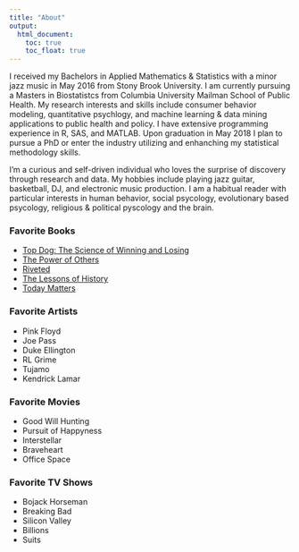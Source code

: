 ```yaml
---
title: "About"
output:
  html_document:
    toc: true
    toc_float: true
---
```


I received my Bachelors in Applied Mathematics & Statistics with a minor jazz music in May 2016 from Stony Brook University. I am currently pursuing a Masters in Biostatistcs from Columbia University Mailman School of Public Health. My research interests and skills include consumer behavior modeling, quantitative psychlogy, and machine learning & data mining applications to public health and policy. I have extensive programming experience in R, SAS, and MATLAB. Upon graduation in May 2018 I plan to pursue a PhD or enter the industry utilizing and enhanching my statistical methodology skills.   

I'm a curious and self-driven individual who loves the surprise of discovery through research and data. My hobbies include playing jazz guitar, basketball, DJ, and electronic music production. I am a habitual reader with particular interests in human behavior, social psycology, evolutionary based psycology, religious & political pyscology and the brain. 

### Favorite Books
* [Top Dog: The Science of Winning and Losing](https://www.amazon.com/Top-Dog-Science-Winning-Losing/dp/1455515140/ref=sr_1_3?ie=UTF8&qid=1496870414&sr=8-3&keywords=top+dog)
* [The Power of Others](https://www.amazon.com/Power-Others-Pressure-Groupthink-Everything/dp/1780746539/ref=sr_1_2?ie=UTF8&qid=1496870536&sr=8-2&keywords=the+power+of+others)
* [Riveted](https://www.amazon.com/Riveted-Science-Movies-Religion-Universe/dp/113727901X/ref=sr_1_1?ie=UTF8&qid=1496870578&sr=8-1&keywords=rivited)
* [The Lessons of History](https://www.amazon.com/gp/product/143914995X/ref=oh_aui_detailpage_o09_s00?ie=UTF8&psc=1)
* [Today Matters](https://www.amazon.com/gp/product/1931722528/ref=oh_aui_detailpage_o00_s00?ie=UTF8&psc=1)


### Favorite Artists
* Pink Floyd
* Joe Pass
* Duke Ellington
* RL Grime
* Tujamo
* Kendrick Lamar

### Favorite Movies
* Good Will Hunting
* Pursuit of Happyness
* Interstellar
* Braveheart
* Office Space

### Favorite TV Shows
* Bojack Horseman
* Breaking Bad
* Silicon Valley
* Billions
* Suits